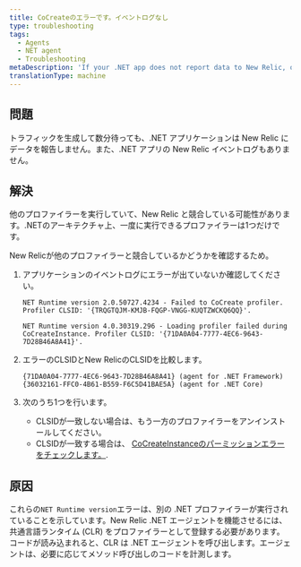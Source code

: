 ```yaml
---
title: CoCreateのエラーです。イベントログなし
type: troubleshooting
tags:
  - Agents
  - NET agent
  - Troubleshooting
metaDescription: 'If your .NET app does not report data to New Relic, or if it does not have an event log, check for profiler conflicts.'
translationType: machine
---
```


## 問題

トラフィックを生成して数分待っても、.NET アプリケーションは New Relic にデータを報告しません。また、.NET アプリの New Relic イベントログもありません。

## 解決

他のプロファイラーを実行していて、New Relic と競合している可能性があります。.NETのアーキテクチャ上、一度に実行できるプロファイラーは1つだけです。

New Relicが他のプロファイラーと競合しているかどうかを確認するため。

1. アプリケーションのイベントログにエラーが出ていないか確認してください。

   ```
   NET Runtime version 2.0.50727.4234 - Failed to CoCreate profiler. Profiler CLSID: '{TRQGTQJM-KMJB-FQGP-VNGG-KUQTZWCKQ6QQ}'.
   ```

   ```
   NET Runtime version 4.0.30319.296 - Loading profiler failed during CoCreateInstance. Profiler CLSID: '{71DA0A04-7777-4EC6-9643-7D28B46A8A41}'.
   ```

2. エラーのCLSIDとNew RelicのCLSIDを比較します。

   ```
   {71DA0A04-7777-4EC6-9643-7D28B46A8A41} (agent for .NET Framework)
   {36032161-FFC0-4B61-B559-F6C5D41BAE5A} (agent for .NET Core)
   ```

3. 次のうち1つを行います。

   * CLSIDが一致しない場合は、もう一方のプロファイラーをアンインストールしてください。
   * CLSIDが一致する場合は、 [CoCreateInstanceのパーミッションエラーをチェックします。](/docs/agents/net-agent/troubleshooting/cocreateinstance-errors-no-profiler-log).

## 原因

これらの`NET Runtime version`エラーは、別の .NET プロファイラーが実行されていることを示しています。New Relic .NET エージェントを機能させるには、共通言語ランタイム (CLR) をプロファイラーとして登録する必要があります。コードが読み込まれると、CLR は .NET エージェントを呼び出します。エージェントは、必要に応じてメソッド呼び出しのコードを計測します。